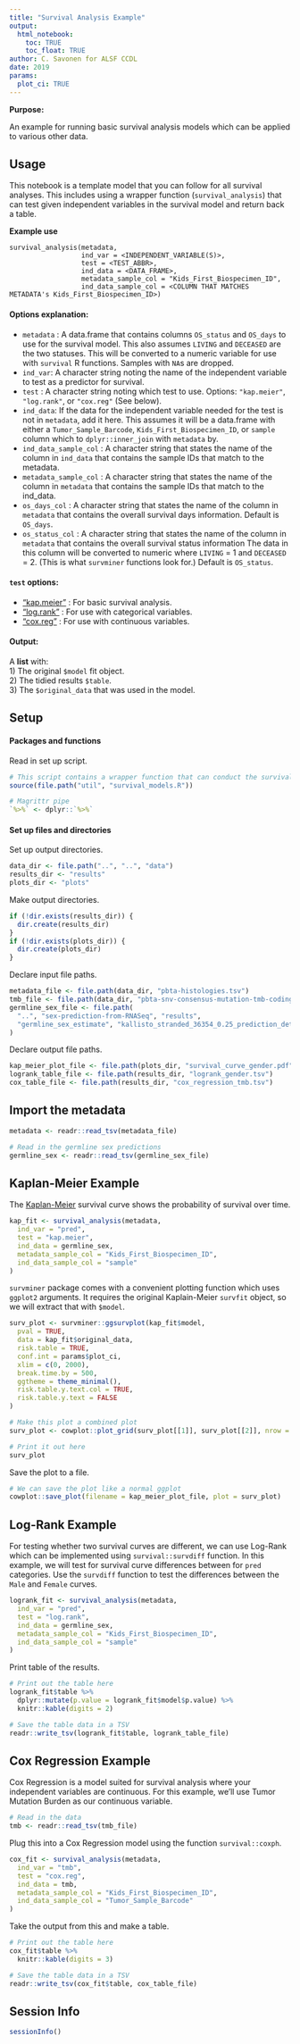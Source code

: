 ```yaml
---
title: "Survival Analysis Example"
output: 
  html_notebook:
    toc: TRUE
    toc_float: TRUE
author: C. Savonen for ALSF CCDL
date: 2019
params:
  plot_ci: TRUE
---
```


**Purpose:** 

An example for running basic survival analysis models which can be applied to 
various other data. 

## Usage 

This notebook is a template model that you can follow for all survival analyses. 
This includes using a wrapper function (`survival_analysis`) that can test given 
independent variables in the survival model and return back a table. 

**Example use**

```
survival_analysis(metadata, 
                  ind_var = <INDEPENDENT_VARIABLE(S)>, 
                  test = <TEST_ABBR>, 
                  ind_data = <DATA_FRAME>, 
                  metadata_sample_col = "Kids_First_Biospecimen_ID",
                  ind_data_sample_col = <COLUMN THAT MATCHES METADATA's Kids_First_Biospecimen_ID>)
```

#### Options explanation:

- `metadata` : A data.frame that contains columns `OS_status` and `OS_days` to use 
             for the survival model. This also assumes `LIVING` and `DECEASED`
             are the two statuses. This will be converted to a numeric variable 
             for use with `survival` R functions. Samples with `NA`s are dropped.
- `ind_var`: A character string noting the name of the independent variable to 
             test as a predictor for survival. 
- `test`  : A character string noting which test to use. Options: `"kap.meier"`, 
             `"log.rank"`, or `"cox.reg"` (See below).
- `ind_data`: If the data for the independent variable needed for the test is not
              in `metadata`, add it here. This assumes it will be a data.frame with 
              either a `Tumor_Sample_Barcode`, `Kids_First_Biospecimen_ID`, or 
              `sample` column which to `dplyr::inner_join` with `metadata` by. 
- `ind_data_sample_col` : A character string that states the name of the column in 
              `ind_data` that contains the sample IDs that match to the metadata. 
- `metadata_sample_col` : A character string that states the name of the column in 
              `metadata` that contains the sample IDs that match to the ind_data. 
- `os_days_col` : A character string that states the name of the column in 
                `metadata` that contains the overall survival days information.
                Default is `OS_days`.
- `os_status_col` : A character string that states the name of the column in 
                `metadata` that contains the overall survival status information
                 The data in this column will be converted to numeric  where 
                 `LIVING` = 1 and `DECEASED` = 2. (This is what `survminer` functions
                 look for.) Default is `OS_status`.
  
#### `test` options:  
- ["kap.meier"](#kaplan-meier-example) : For basic survival analysis.  
- ["log.rank"](#log-rank-example) : For use with categorical variables.  
- ["cox.reg"](#cox-regression-example) : For use with continuous variables.  
  
  
#### Output: 

A **list** with:   
  1) The original `$model` fit object.  
  2) The tidied results `$table`.  
  3) The `$original_data` that was used in the model.  
  

## Setup

#### Packages and functions

Read in set up script.

```r
# This script contains a wrapper function that can conduct the survival analyses
source(file.path("util", "survival_models.R"))

# Magrittr pipe
`%>%` <- dplyr::`%>%`
```

#### Set up files and directories

Set up output directories. 

```r
data_dir <- file.path("..", "..", "data")
results_dir <- "results"
plots_dir <- "plots"
```

Make output directories.

```r
if (!dir.exists(results_dir)) {
  dir.create(results_dir)
}
if (!dir.exists(plots_dir)) {
  dir.create(plots_dir)
}
```

Declare input file paths. 

```r
metadata_file <- file.path(data_dir, "pbta-histologies.tsv")
tmb_file <- file.path(data_dir, "pbta-snv-consensus-mutation-tmb-coding.tsv")
germline_sex_file <- file.path(
  "..", "sex-prediction-from-RNASeq", "results",
  "germline_sex_estimate", "kallisto_stranded_36354_0.25_prediction_details.tsv"
)
```

Declare output file paths. 

```r
kap_meier_plot_file <- file.path(plots_dir, "survival_curve_gender.pdf")
logrank_table_file <- file.path(results_dir, "logrank_gender.tsv")
cox_table_file <- file.path(results_dir, "cox_regression_tmb.tsv")
```

## Import the metadata

```r
metadata <- readr::read_tsv(metadata_file)
```

```r
# Read in the germline sex predictions
germline_sex <- readr::read_tsv(germline_sex_file)
```

## Kaplan-Meier Example

The [Kaplan-Meier](https://www.ncbi.nlm.nih.gov/pmc/articles/PMC3059453/) 
survival curve shows the probability of survival over time.

```r
kap_fit <- survival_analysis(metadata,
  ind_var = "pred",
  test = "kap.meier",
  ind_data = germline_sex,
  metadata_sample_col = "Kids_First_Biospecimen_ID",
  ind_data_sample_col = "sample"
)
```

`survminer` package comes with a convenient plotting function which uses `ggplot2`
arguments. 
It requires the original Kaplain-Meier `survfit` object, so we will extract that with `$model`.

```r
surv_plot <- survminer::ggsurvplot(kap_fit$model,
  pval = TRUE,
  data = kap_fit$original_data,
  risk.table = TRUE,
  conf.int = params$plot_ci,
  xlim = c(0, 2000),
  break.time.by = 500,
  ggtheme = theme_minimal(),
  risk.table.y.text.col = TRUE,
  risk.table.y.text = FALSE
)

# Make this plot a combined plot
surv_plot <- cowplot::plot_grid(surv_plot[[1]], surv_plot[[2]], nrow = 2, rel_heights = c(2.5, 1))

# Print it out here
surv_plot
```

Save the plot to a file. 

```r
# We can save the plot like a normal ggplot
cowplot::save_plot(filename = kap_meier_plot_file, plot = surv_plot)
```

## Log-Rank Example

For testing whether two survival curves are different, we can use Log-Rank which
can be implemented using `survival::survdiff` function. 
In this example, we will test for survival curve differences between for 
`pred` categories. 
Use the `survdiff` function to test the differences between the `Male` and `Female` 
curves.

```r
logrank_fit <- survival_analysis(metadata,
  ind_var = "pred",
  test = "log.rank",
  ind_data = germline_sex,
  metadata_sample_col = "Kids_First_Biospecimen_ID",
  ind_data_sample_col = "sample"
)
```

Print table of the results.

```r
# Print out the table here
logrank_fit$table %>%
  dplyr::mutate(p.value = logrank_fit$model$p.value) %>%
  knitr::kable(digits = 2)
```

```r
# Save the table data in a TSV
readr::write_tsv(logrank_fit$table, logrank_table_file)
```

## Cox Regression Example

Cox Regression is a model suited for survival analysis where your independent 
variables are continuous. 
For this example, we'll use Tumor Mutation Burden as our continuous variable. 

```r
# Read in the data
tmb <- readr::read_tsv(tmb_file)
```

Plug this into a Cox Regression model using the function `survival::coxph`. 

```r
cox_fit <- survival_analysis(metadata,
  ind_var = "tmb",
  test = "cox.reg",
  ind_data = tmb,
  metadata_sample_col = "Kids_First_Biospecimen_ID",
  ind_data_sample_col = "Tumor_Sample_Barcode"
)
```

Take the output from this and make a table. 

```r
# Print out the table here
cox_fit$table %>%
  knitr::kable(digits = 3)
```

```r
# Save the table data in a TSV
readr::write_tsv(cox_fit$table, cox_table_file)
```

## Session Info

```r
sessionInfo()
```
